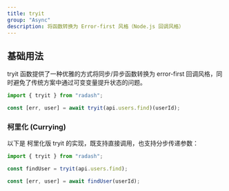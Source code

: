 ```yaml
---
title: tryit
group: "Async"
description: 将函数转换为 Error-first 风格（Node.js 回调风格）
---
```


## 基础用法

tryit 函数提供了一种优雅的方式将同步/异步函数转换为 error-first 回调风格，同时避免了传统方案中通过可变变量提升状态的问题。

```ts
import { tryit } from "radash";

const [err, user] = await tryit(api.users.find)(userId);
```

### 柯里化 (Currying)

以下是 柯里化版 tryit 的实现，既支持直接调用，也支持分步传递参数：

```ts
import { tryit } from "radash";

const findUser = tryit(api.users.find);

const [err, user] = await findUser(userId);
```
